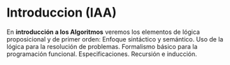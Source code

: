 # Introduccion (IAA) 

En **introducción a los Algoritmos** veremos los elementos de lógica proposicional y de primer orden: Enfoque sintáctico y semántico.
 Uso de la lógica para la resolución de problemas. Formalismo básico para la programación funcional. Especificaciones. Recursión e inducción.
    